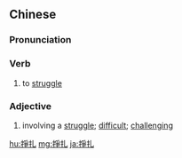 {{also|挣扎|掙紮}}
==Chinese==
{{zh-forms|s=挣扎|t2=掙紮}}

===Pronunciation===
{{zh-pron
|m=zhēngzhá
|c=zang1 zaat3
|mn=qz:chng-chat/xm,zz:cheng-chat
|ma=Zh-zhengzhá.ogg
|cat=v,a
}}

===Verb===
{{zh-verb}}

# to [[struggle]]

===Adjective===
{{zh-adj}}

# involving a [[struggle]]; [[difficult]]; [[challenging]]

{{zh-cat|Intermediate}}

[[hu:掙扎]]
[[mg:掙扎]]
[[ja:掙扎]]